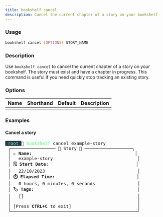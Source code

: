 ```yaml
---
title: bookshelf cancel
description: Cancel the current chapter of a story on your bookshelf
---
```


### Usage

```bash
bookshelf cancel [OPTIONS] STORY_NAME
```

### Description

Use `bookshelf cancel` to cancel the current chapter of a story on your bookshelf. The story must exist and have a chapter in progress. 
This command is useful if you need quickly stop tracking an existing story.

### Options

| Name              | Shorthand | Default | Description                                                                                                         |
|-------            | --------- | ------- | -----------                                                                                                         |
|   |   |  |  |

### Examples

#### Cancel a story
<pre><span style="background-color:#26384B"><font color="#93FF91"> root </font></span><font color="#26384B"></font> <font color="#49FF6D">bookshelf</font> cancel example-story
 ╭───────────────── 📖 Story 📖 ──────────────────╮
 │ <b>✏️ Name:</b>                                       │
 │   example-story                                │
 │ <b>🗓️ Start Date:</b>                                 │
 │   22/10/2023                                   │
 │ <b>⏱️ Elapsed Time:</b>                               │
 │   0 hours, 0 minutes, 0 seconds                │
 │ <b>🏷️ Tags:</b>                                       │
 │   []                                           │
 │                                                │
 │ [Press <b>CTRL+C</b> to exit]                         │
 ╰────────────────────────────────────────────────╯</pre>


